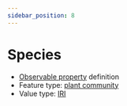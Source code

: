 ```yaml
---
sidebar_position: 8
---
```



# Species

- [Observable property](/viewers/dawe-vocabs?uri=https://linked.data.gov.au/def/test/dawe-cv/709bf945-dfc3-4b3b-ab0e-74218760f6ec) definition
- Feature type: [plant community](http://linked.data.gov.au/def/tern-cv/ea3a4c64-dac3-4660-809a-8ad5ced8997b)
- Value type: [IRI](https://w3id.org/tern/ontologies/tern/IRI)


<Example protocolModule="recruitment-age" observableProperty="https://linked.data.gov.au/def/test/dawe-cv/709bf945-dfc3-4b3b-ab0e-74218760f6ec" />
